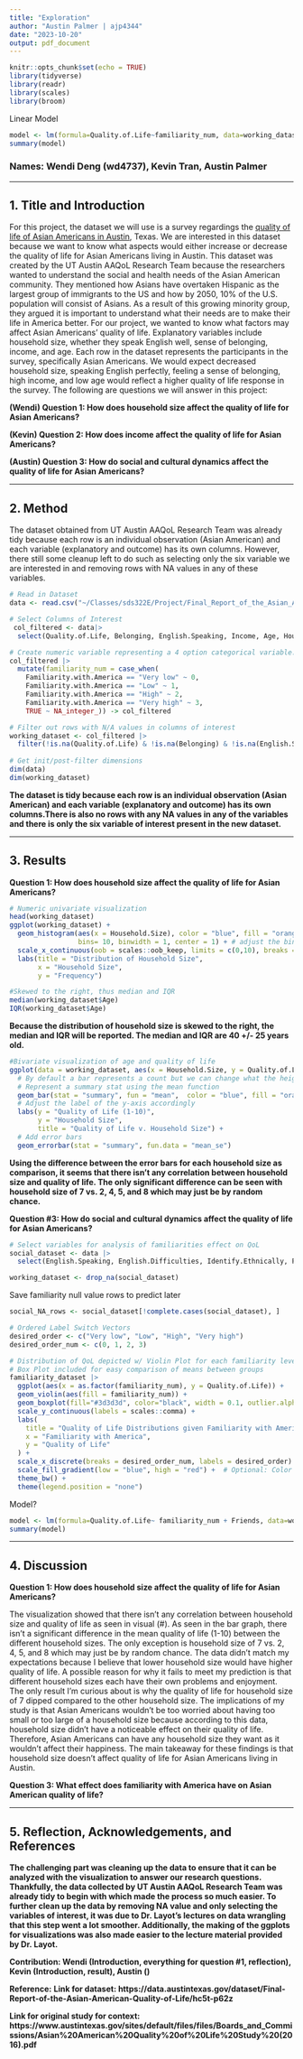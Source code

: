 ```yaml
---
title: "Exploration"
author: "Austin Palmer | ajp4344"
date: "2023-10-20"
output: pdf_document
---
```


```r
knitr::opts_chunk$set(echo = TRUE)
library(tidyverse)
library(readr)
library(scales)
library(broom)
```




Linear Model

```r
model <- lm(formula=Quality.of.Life~familiarity_num, data=working_dataset)
summary(model)
```

### Names: Wendi Deng (wd4737), Kevin Tran, Austin Palmer

------------------------------------------------------------------------

## 1. Title and Introduction

For this project, the dataset we will use is a survey regardings the [quality of life of Asian Americans in Austin](https://www.austintexas.gov/sites/default/files/files/Boards_and_Commissions/Asian%20American%20Quality%20of%20Life%20Study%20(2016).pdf), Texas. We are interested in this dataset because we want to know what aspects would either increase or decrease the quality of life for Asian Americans living in Austin. This dataset was created by the UT Austin AAQoL Research Team because the researchers wanted to understand the social and health needs of the Asian American community. They mentioned how Asians have overtaken Hispanic as the largest group of immigrants to the US and how by 2050, 10% of the U.S. population will consist of Asians. As a result of this growing minority group, they argued it is important to understand what their needs are to make their life in America better. For our project, we wanted to know what factors may affect Asian Americans’ quality of life. Explanatory variables include household size, whether they speak English well, sense of belonging, income, and age. Each row in the dataset represents the participants in the survey, specifically Asian Americans. We would expect decreased household size, speaking English perfectly, feeling a sense of belonging, high income, and low age would reflect a higher quality of life response in the survey. The following are questions we will answer in this project:

**(Wendi) Question 1: How does household size affect the quality of life for Asian Americans?**

**(Kevin) Question 2: How does income affect the quality of life for Asian Americans?**

**(Austin) Question 3: How do social and cultural dynamics affect the quality of life for Asian Americans?**

------------------------------------------------------------------------

## 2. Method

The dataset obtained from UT Austin AAQoL Research Team was already tidy because each row is an individual observation (Asian American) and each variable (explanatory and outcome) has its own columns. However, there still some cleanup left to do such as selecting only the six variable we are interested in and removing rows with NA values in any of these variables.

```r
# Read in Dataset
data <- read.csv("~/Classes/sds322E/Project/Final_Report_of_the_Asian_American_Quality_of_Life__AAQoL_.csv")

# Select Columns of Interest
 col_filtered <- data|>
  select(Quality.of.Life, Belonging, English.Speaking, Income, Age, Household.Size, Familiarity.with.America, Friends)

# Create numeric variable representing a 4 option categorical variable. Easier to work compared to strings.
col_filtered |>
  mutate(familiarity_num = case_when(
    Familiarity.with.America == "Very low" ~ 0,
    Familiarity.with.America == "Low" ~ 1,
    Familiarity.with.America == "High" ~ 2,
    Familiarity.with.America == "Very high" ~ 3,
    TRUE ~ NA_integer_)) -> col_filtered

# Filter out rows with N/A values in columns of interest
working_dataset <- col_filtered |>
  filter(!is.na(Quality.of.Life) & !is.na(Belonging) & !is.na(English.Speaking) & !is.na(Income)   &!is.na(Age) &!is.na(familiarity_num)) -> working_dataset
  
# Get init/post-filter dimensions
dim(data)
dim(working_dataset)

```

**The dataset is tidy because each row is an individual observation (Asian American) and each variable (explanatory and outcome) has its own columns.There is also no rows with any NA values in any of the variables and there is only the six variable of interest present in the new dataset.**


------------------------------------------------------------------------

## 3. Results

**Question 1: How does household size affect the quality of life for Asian Americans?**

```r
# Numeric univariate visualization
head(working_dataset)
ggplot(working_dataset) +
  geom_histogram(aes(x = Household.Size), color = "blue", fill = "orange", # add color and fill
                 bins= 10, binwidth = 1, center = 1) + # adjust the binwidth + center of the first bin
  scale_x_continuous(oob = scales::oob_keep, limits = c(0,10), breaks = seq(0,10,1)) + # adjust the tick marks of the x-axis
  labs(title = "Distribution of Household Size",
       x = "Household Size",
       y = "Frequency")

#Skewed to the right, thus median and IQR
median(working_dataset$Age)
IQR(working_dataset$Age)

```

**Because the distribution of household size is skewed to the right, the median and IQR will be reported. The median and IQR are 40 +/- 25 years old.**

```r
#Bivariate visualization of age and quality of life
ggplot(data = working_dataset, aes(x = Household.Size, y = Quality.of.Life)) +
  # By default a bar represents a count but we can change what the height of a bar represents
  # Represent a summary stat using the mean function 
  geom_bar(stat = "summary", fun = "mean",  color = "blue", fill = "orange") +
  # Adjust the label of the y-axis accordingly
  labs(y = "Quality of Life (1-10)",
       y = "Household Size",
       title = "Quality of Life v. Household Size") +
  # Add error bars
  geom_errorbar(stat = "summary", fun.data = "mean_se")

```

**Using the difference between the error bars for each household size as comparison, it seems that there isn’t any correlation between household size and quality of life. The only significant difference can be seen with household size of 7 vs. 2, 4, 5, and 8 which may just be by random chance.**

**Question #3: How do social and cultural dynamics affect the quality of life for Asian Americans?**

```r
# Select variables for analysis of familiarities effect on QoL
social_dataset <- data |>
  select(English.Speaking, English.Difficulties, Identify.Ethnically, Familiarity.with.America, Belonging, Discrimination, Duration.of.Residency, US.Born)

working_dataset <- drop_na(social_dataset)
```

Save familiarity null value rows to predict later
```r
social_NA_rows <- social_dataset[!complete.cases(social_dataset), ]
```

```r
# Ordered Label Switch Vectors
desired_order <- c("Very low", "Low", "High", "Very high")
desired_order_num <- c(0, 1, 2, 3)

# Distribution of QoL depicted w/ Violin Plot for each familiarity level
# Box Plot included for easy comparison of means between groups
familiarity_dataset |>
  ggplot(aes(x = as.factor(familiarity_num), y = Quality.of.Life)) +
  geom_violin(aes(fill = familiarity_num)) +
  geom_boxplot(fill="#3d3d3d", color="black", width = 0.1, outlier.alpha = 0.25, outlier.color = "red") +
  scale_y_continuous(labels = scales::comma) +
  labs(
    title = "Quality of Life Distributions given Familiarity with America",
    x = "Familiarity with America",
    y = "Quality of Life"
  ) +
  scale_x_discrete(breaks = desired_order_num, labels = desired_order) +
  scale_fill_gradient(low = "blue", high = "red") +  # Optional: Color gradient for fill
  theme_bw() +
  theme(legend.position = "none")

```



Model?
```r

model <- lm(formula=Quality.of.Life~ familiarity_num + Friends, data=working_dataset)
summary(model)
```

------------------------------------------------------------------------

## 4. Discussion

**Question 1: How does household size affect the quality of life for Asian Americans?**

The visualization showed that there isn’t any correlation between household size and quality of life as seen in visual (#). As seen in the bar graph, there isn’t a significant difference in the mean quality of life (1-10) between the different household sizes. The only exception is household size of 7 vs. 2, 4, 5, and 8 which may just be by random chance. The data didn’t match my expectations because I believe that lower household size would have higher quality of life. A possible reason for why it fails to meet my prediction is that different household sizes each have their own problems and enjoyment. The only result I’m curious about is why the quality of life for household size of 7 dipped compared to the other household size. The implications of my study is that Asian Americans wouldn’t be too worried about having too small or too large of a household size because according to this data, household size didn’t have a noticeable effect on their quality of life. Therefore, Asian Americans can have any household size they want as it wouldn't affect their happiness. The main takeaway for these findings is that household size doesn’t affect quality of life for Asian Americans living in Austin.

**Question 3: What effect does familiarity with America have on Asian American quality of life?**



------------------------------------------------------------------------

## 5. Reflection, Acknowledgements, and References

**The challenging part was cleaning up the data to ensure that it can be analyzed with the visualization to answer our research questions. Thankfully, the data collected by UT Austin AAQoL Research Team was already tidy to begin with which made the process so much easier. To further clean up the data by removing NA value and only selecting the variables of interest, it was due to Dr. Layot’s lectures on data wrangling that this step went a lot smoother. Additionally, the making of the ggplots for visualizations was also made easier to the lecture material provided by Dr. Layot.**

**Contribution: Wendi (Introduction, everything for question #1, reflection), Kevin (Introduction, result), Austin ()**

**Reference:**
**Link for dataset: https://data.austintexas.gov/dataset/Final-Report-of-the-Asian-American-Quality-of-Life/hc5t-p62z**

**Link for original study for context: https://www.austintexas.gov/sites/default/files/files/Boards_and_Commissions/Asian%20American%20Quality%20of%20Life%20Study%20(2016).pdf**

